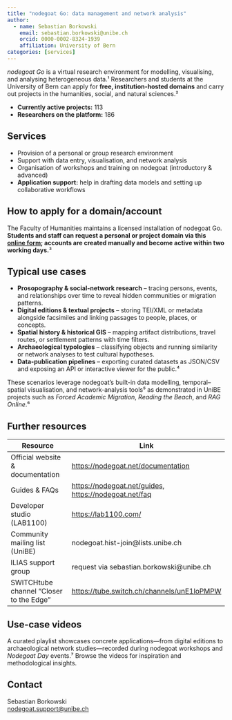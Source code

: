 ```yaml
---
title: "nodegoat Go: data management and network analysis"
author: 
  - name: Sebastian Borkowski
    email: sebastian.borkowski@unibe.ch
    orcid: 0000-0002-8324-1939
    affiliation: University of Bern
categories: [services]
---
```


*nodegoat Go* is a virtual research environment for modelling, visualising, and analysing heterogeneous data.¹ Researchers and students at the University of Bern can apply for **free, institution-hosted domains** and carry out projects in the humanities, social, and natural sciences.²

-   **Currently active projects:** 113\
-   **Researchers on the platform:** 186

## Services

-   Provision of a personal or group research environment\
-   Support with data entry, visualisation, and network analysis\
-   Organisation of workshops and training on nodegoat (introductory & advanced)\
-   **Application support:** help in drafting data models and setting up collaborative workflows

## How to apply for a domain/account

The Faculty of Humanities maintains a licensed installation of nodegoat Go. **Students and staff can request a personal or project domain via this [online form](https://docs.google.com/forms/d/e/1FAIpQLSegTg4-Mu5pUzayOex_lo_Mh_7xETy73trENKgMNnSoCp0U1g/viewform); accounts are created manually and become active within two working days.**³

## Typical use cases

-   **Prosopography & social-network research** – tracing persons, events, and relationships over time to reveal hidden communities or migration patterns.\
-   **Digital editions & textual projects** – storing TEI/XML or metadata alongside facsimiles and linking passages to people, places, or concepts.\
-   **Spatial history & historical GIS** – mapping artifact distributions, travel routes, or settlement patterns with time filters.\
-   **Archaeological typologies** – classifying objects and running similarity or network analyses to test cultural hypotheses.\
-   **Data-publication pipelines** – exporting curated datasets as JSON/CSV and exposing an API or interactive viewer for the public.⁴

These scenarios leverage nodegoat’s built-in data modelling, temporal–spatial visualisation, and network-analysis tools⁵ as demonstrated in UniBE projects such as *Forced Academic Migration*, *Reading the Beach*, and *RAG Online*.⁶

## Further resources

| Resource | Link |
|------------------------------------|------------------------------------|
| Official website & documentation | <https://nodegoat.net/documentation> |
| Guides & FAQs | <https://nodegoat.net/guides>, <https://nodegoat.net/faq> |
| Developer studio (LAB1100) | <https://lab1100.com/> |
| Community mailing list (UniBE) | nodegoat.hist-join\@lists.unibe.ch |
| ILIAS support group | request via sebastian.borkowski\@unibe.ch |
| SWITCHtube channel “Closer to the Edge” | <https://tube.switch.ch/channels/unE1loPMPW> |

## Use-case videos

A curated playlist showcases concrete applications—from digital editions to archaeological network studies—recorded during nodegoat workshops and *Nodegoat Day* events.⁷ Browse the videos for inspiration and methodological insights.

## Contact

Sebastian Borkowski\
[nodegoat.support\@unibe.ch](mailto:nodegoat.support@unibe.ch)
